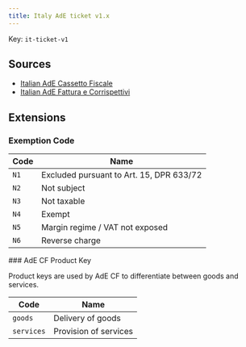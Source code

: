```yaml
---
title: Italy AdE ticket v1.x
---
```


Key: <code>it-ticket-v1</code>

## Sources
- [Italian AdE Cassetto Fiscale](https://www.agenziaentrate.gov.it/portale/schede/comunicazioni/fatture-e-corrispettivi)
- [Italian AdE Fattura e Corrispettivi](https://www.agenziaentrate.gov.it/portale/schede/comunicazioni/fatture-e-corrispettivi)

## Extensions
### Exemption Code

<Accordion title="it-ticket-exempt">

| Code | Name |
| ---- | ---- |
| <code>N1</code> | Excluded pursuant to Art. 15, DPR 633/72 |
| <code>N2</code> | Not subject |
| <code>N3</code> | Not taxable |
| <code>N4</code> | Exempt |
| <code>N5</code> | Margin regime / VAT not exposed |
| <code>N6</code> | Reverse charge |
</Accordion>
### AdE CF Product Key	

Product keys are used by AdE CF to differentiate between goods
and services.

<Accordion title="it-ticket-product">

| Code | Name |
| ---- | ---- |
| <code>goods</code> | Delivery of goods |
| <code>services</code> | Provision of services |
</Accordion>